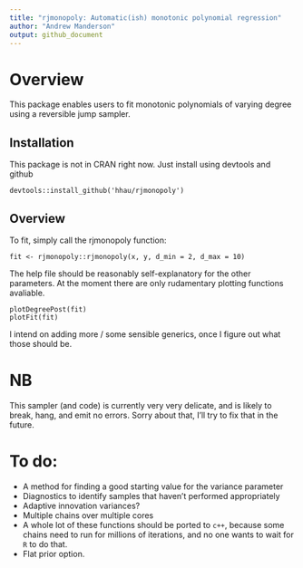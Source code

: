 ---
title: "rjmonopoly: Automatic(ish) monotonic polynomial regression"
author: "Andrew Manderson"
output: github_document
---



# Overview

This package enables users to fit monotonic polynomials of varying degree using
a reversible jump sampler.

## Installation

This package is not in CRAN right now. Just install using devtools and github

    devtools::install_github('hhau/rjmonopoly')

## Overview 

To fit, simply call the rjmonopoly function:

    fit <- rjmonopoly::rjmonopoly(x, y, d_min = 2, d_max = 10)
    
The help file should be reasonably self-explanatory for the other parameters.
At the moment there are only rudamentary plotting functions avaliable.

    plotDegreePost(fit)
    plotFit(fit)
    
I intend on adding more / some sensible generics, once I figure out what those
should be. 

# NB

This sampler (and code) is currently very very delicate, and is likely to break,
hang, and emit no errors. Sorry about that, I'll try to fix that in the future.

# To do: 

* A method for finding a good starting value for the variance parameter
* Diagnostics to identify samples that haven't performed appropriately
* Adaptive innovation variances?
* Multiple chains over multiple cores
* A whole lot of these functions should be ported to `c++`, because some chains
need to run for millions of iterations, and no one wants to wait for `R` to do 
that.
* Flat prior option.